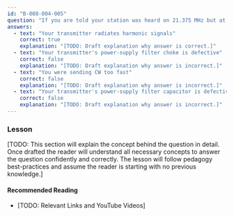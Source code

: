 ```yaml
---
id: "B-008-004-005"
question: "If you are told your station was heard on 21.375 MHz but at the time you were operating on 7.125 MHz. What is one reason that could cause this to happen?"
answers:
  - text: "Your transmitter radiates harmonic signals"
    correct: true
    explanation: "[TODO: Draft explanation why answer is correct.]"
  - text: "Your transmitter's power-supply filter choke is defective"
    correct: false
    explanation: "[TODO: Draft explanation why answer is incorrect.]"
  - text: "You were sending CW too fast"
    correct: false
    explanation: "[TODO: Draft explanation why answer is incorrect.]"
  - text: "Your transmitter's power-supply filter capacitor is defective"
    correct: false
    explanation: "[TODO: Draft explanation why answer is incorrect.]"
---
```


### Lesson

[TODO: This section will explain the concept behind the question in detail. Once drafted the reader will understand all necessary concepts to answer the question confidently and correctly. The lesson will follow pedagogy best-practices and assume the reader is starting with no previous knowledge.]

#### Recommended Reading

- [TODO: Relevant Links and YouTube Videos]
